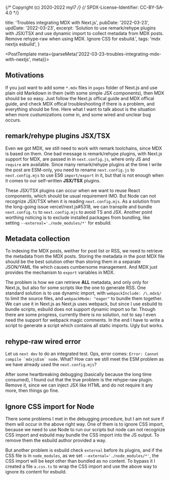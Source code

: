 {/* Copyright (c) 2020-2022 myl7 */}
{/* SPDX-License-Identifier: CC-BY-SA-4.0 */}


  title: 'Troubles integrating MDX with Next.js',
  pubDate: '2022-03-23',
  updDate: '2022-03-23',
  excerpt: 'Solution to use remark/rehype plugins with JSX/TSX and use dynamic import to collect metadata from MDX posts. Remove rehype-raw when using MDX. Ignore CSS for esbuild.',
  tags: 'mdx nextjs esbuild',
}

<PostTemplate meta={parseMeta('2022-03-23-troubles-integrating-mdx-with-nextjs', meta)}>

## Motivations

If you just want to add some `*.mdx` files in `pages` folder of Next.js and use plain old Markdown in them (with some simple JSX components), then MDX should be so easy.
Just follow the <ExtLink href="https://nextjs.org/docs/advanced-features/using-mdx">Next.js offical guide</ExtLink> and <ExtLink href="https://mdxjs.com/docs/getting-started/">MDX offical guide</ExtLink>, and check <ExtLink href="https://mdxjs.com/docs/troubleshooting-mdx/#problems-integrating-mdx">MDX offical troubleshooting</ExtLink> if there is a problem, and everything should be fine.
Here what I want to talk about is the situation when more custumizations come in, and some wired and unclear bug occurs.

## remark/rehype plugins JSX/TSX

Even we got MDX, we still need to work with remark toolchains, since MDX is based on them.
One bad message is remark/rehype plugins, with Next.js support for MDX, are passed in in `next.config.js`, where only JS and `require` are available.
Since many remark/rehype plugins at the time I write the post are ESM-only, you need to rename `next.config.js` to `next.config.mjs` to use ES6 `import/export` in it, but that is not enough when it comes to our self-written **JSX/TSX** plugins.

These JSX/TSX plugins can occur when we want to reuse React components, which should be usual requirement IMO.
But Node can not recognize JSX/TSX when it is reading `next.config.mjs`.
As a solution from the long-going issue <ExtLink href="https://github.com/vercel/next.js/issues/5318">vercel/next.js#5318</ExtLink>, we can transpile and bundle `next.config.ts` to `next.config.mjs` to avoid TS and JSX.
Another point worthing noticing is to exclude installed packages from bundling, like setting `--external='./node_modules/*'` for esbuild.

## Metadata collection

To indexing the MDX posts, weither for post list or RSS, we need to retrieve the metadata from the MDX posts.
Storing the metadata in the post MDX file should be the best solution other than storing them in a separate JSON/YAML file which causes cumbersome management.
And MDX just provides the mechanism to `export` variables in MDX.

The problem is how we can retrieve **ALL** metadata, and only only for Next.js, but also for some scripts like the one to generate RSS.
One standard solution is to use dynamic import, with `webpackInclude: /\.mdx$/` to limit the source files, and `webpackMode: "eager"` to bundle them together.
We can use it in Next.js as Next.js uses webpack, but since I use esbuild to bundle scripts, esbuild does not support dynamic import so far.
Though there are <ExtLink href="https://github.com/evanw/esbuild/issues/700">some progress</ExtLink>, currently there is no solution, not to say I even need the support for webpack magic comments.
In the end I have to write a script to generate a script which contains all static imports.
Ugly but works.

## rehype-raw wired error

Let us `next dev` to do an integrated test.
Ops, error comes: ``Error: Cannot compile `mdxjsEsm` node``.
What? How can we still meet the ESM problem as we have already used the `next.config.mjs`?

After some heartbreaking debugging (basically because the long time consumed), I found out that the true problem is the rehype-raw plugin.
Remove it, since we can inject JSX like HTML and do not require it any more, then things go fine.

## Ignore CSS import for Node

There some problems I met in the debugging procedure, but I am not sure if them will occur in the above right way.
One of them is to ignore CSS import, because we need to use Node to run our scripts but node can not recognize CSS import and esbuild may bundle the CSS import into the JS output.
To remove them the esbuild author provided <ExtLink href="https://github.com/evanw/esbuild/issues/599#issuecomment-745118158">a way</ExtLink>.

But another problem is esbuild check `external` before its plugins, and if the CSS file is in `node_modules`, as we set `--external='./node_modules/*'`, the CSS import will be kept other than bundled as no content.
To bypass it I created a file `a.css.ts` to wrap the CSS import and use the above way to ignore its content for esbuild.

</PostTemplate>
